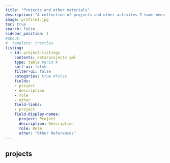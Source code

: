 ```yaml
---
title: "Projects and other materials"
description: "A collection of projects and other activites I have been involved with including publicly visible materials."
image: profile1.jpg
toc: true
search: false
sidebar_position: 1
#about:
#  template: trestles
listing: 
  - id: project-listings
    contents: data/projects.yml
    type: table #grid #
    sort-ui: false
    filter-ui: false
    categories: true #false
    fields: 
    - project
    - description
    - role
    - other
    field-links:
    - project
    field-display-names:
      project: Project
      description: Description
      role: Role
      other: "Other References"
---
```



## projects
  
::: {#project-listings}
:::

